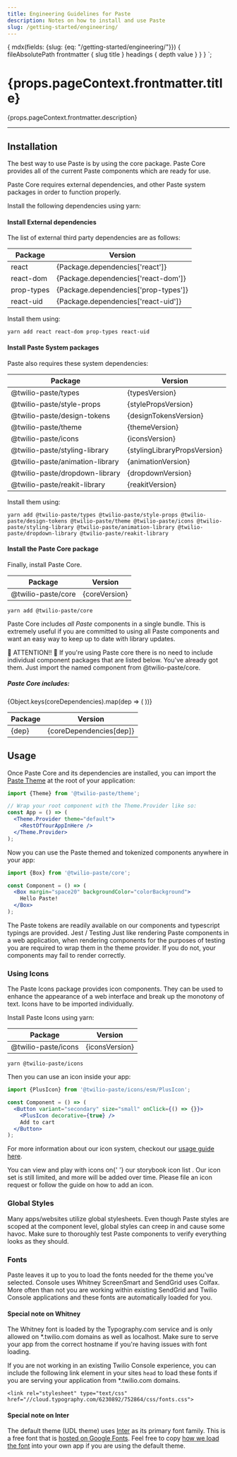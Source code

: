 ```yaml
---
title: Engineering Guidelines for Paste
description: Notes on how to install and use Paste
slug: /getting-started/engineering/
---
```



  {
    mdx(fields: {slug: {eq: "/getting-started/engineering/"}}) {
      fileAbsolutePath
      frontmatter {
        slug
        title
      }
      headings {
        depth
        value
      }
    }
  }
`;

<content>

<h1>{props.pageContext.frontmatter.title}</h1>

<Paragraph>{props.pageContext.frontmatter.description}</Paragraph>

</content>

---

<contentwrapper>

<PageAside data={props.data.mdx} />

<content>

## Installation

The best way to use Paste is by using the core package. Paste Core provides all of the current Paste components which are ready for use.

Paste Core requires external dependencies, and other Paste system packages in order to function properly.

Install the following dependencies using yarn:

#### Install External dependencies

The list of external third party dependencies are as follows:

<table>
  <thead>
    <tr>
      <th>Package</th>
      <th>Version</th>
    </tr>
  </thead>
  <tbody>
    <tr>
      <td>react</td>
      <td>{Package.dependencies['react']}</td>
    </tr>
    <tr>
      <td>react-dom</td>
      <td>{Package.dependencies['react-dom']}</td>
    </tr>
    <tr>
      <td>prop-types</td>
      <td>{Package.dependencies['prop-types']}</td>
    </tr>
    <tr>
      <td>react-uid</td>
      <td>{Package.dependencies['react-uid']}</td>
    </tr>
  </tbody>
</table>

Install them using:

```shell
yarn add react react-dom prop-types react-uid
```

#### Install Paste System packages

Paste also requires these system dependencies:

<table>
  <thead>
    <tr>
      <th>Package</th>
      <th>Version</th>
    </tr>
  </thead>
  <tbody>
    <tr>
      <td>@twilio-paste/types</td>
      <td>{typesVersion}</td>
    </tr>
    <tr>
      <td>@twilio-paste/style-props</td>
      <td>{stylePropsVersion}</td>
    </tr>
    <tr>
      <td>@twilio-paste/design-tokens</td>
      <td>{designTokensVersion}</td>
    </tr>
    <tr>
      <td>@twilio-paste/theme</td>
      <td>{themeVersion}</td>
    </tr>
    <tr>
      <td>@twilio-paste/icons</td>
      <td>{iconsVersion}</td>
    </tr>
    <tr>
      <td>@twilio-paste/styling-library</td>
      <td>{stylingLibraryPropsVersion}</td>
    </tr>
    <tr>
      <td>@twilio-paste/animation-library</td>
      <td>{animationVersion}</td>
    </tr>
    <tr>
      <td>@twilio-paste/dropdown-library</td>
      <td>{dropdownVersion}</td>
    </tr>
    <tr>
      <td>@twilio-paste/reakit-library</td>
      <td>{reakitVersion}</td>
    </tr>
  </tbody>
</table>

Install them using:

```shell
yarn add @twilio-paste/types @twilio-paste/style-props @twilio-paste/design-tokens @twilio-paste/theme @twilio-paste/icons @twilio-paste/styling-library @twilio-paste/animation-library @twilio-paste/dropdown-library @twilio-paste/reakit-library
```

#### Install the Paste Core package

Finally, install Paste Core.

<table>
  <thead>
    <tr>
      <th>Package</th>
      <th>Version</th>
    </tr>
  </thead>
  <tbody>
    <tr>
      <td>@twilio-paste/core</td>
      <td>{coreVersion}</td>
    </tr>
  </tbody>
</table>

```shell
yarn add @twilio-paste/core
```

Paste Core includes _all Paste_ components in a single bundle. This is extremely useful if you are committed to using all Paste components and want an easy way to keep up to date with library updates.

<Callout variant="warning">
  <CalloutTitle>🚨 ATTENTION!! 🚨</CalloutTitle>
  <CalloutText>
    If you're using Paste core there is no need to include individual component packages that are listed below. You've
    already got them. Just import the named component from <InlineCode>@twilio-paste/core</InlineCode>.
  </CalloutText>
</Callout>

##### Paste Core includes:

<table>
  <thead>
    <tr>
      <th>Package</th>
      <th>Version</th>
    </tr>
  </thead>
  <tbody>
    {Object.keys(coreDependencies).map(dep => (
      <tr>
        <td>{dep}</td>
        <td>{coreDependencies[dep]}</td>
      </tr>
    ))}
  </tbody>
</table>

## Usage

Once Paste Core and its dependencies are installed, you can import the [Paste Theme](/tokens/theme-package/) at the root of your application:

```jsx
import {Theme} from '@twilio-paste/theme';

// Wrap your root component with the Theme.Provider like so:
const App = () => (
  <Theme.Provider theme="default">
    <RestOfYourAppInHere />
  </Theme.Provider>
);
```

Now you can use the Paste themed and tokenized components anywhere in your app:

```jsx
import {Box} from '@twilio-paste/core';

const Component = () => (
  <Box margin="space20" backgroundColor="colorBackground">
    Hello Paste!
  </Box>
);
```

<Callout>
  <CalloutText>
    The Paste tokens are readily available on our components and typescript typings are provided.
  </CalloutText>
</Callout>

<Callout>
  <CalloutTitle>Jest / Testing</CalloutTitle>
  <CalloutText>
    Just like rendering Paste components in a web application, when rendering components for the purposes of testing you
    are required to wrap them in the theme provider. If you do not, your components may fail to render correctly.
  </CalloutText>
</Callout>

### Using Icons

The Paste Icons package provides icon components. They can be used to enhance the appearance of a web interface and break
up the monotony of text. Icons have to be imported individually.

Install Paste Icons using yarn:

<table>
  <thead>
    <tr>
      <th>Package</th>
      <th>Version</th>
    </tr>
  </thead>
  <tbody>
    <tr>
      <td>@twilio-paste/icons</td>
      <td>{iconsVersion}</td>
    </tr>
  </tbody>
</table>

```shell
yarn @twilio-paste/icons
```

Then you can use an icon inside your app:

```jsx
import {PlusIcon} from '@twilio-paste/icons/esm/PlusIcon';

const Component = () => (
  <Button variant="secondary" size="small" onClick={() => {}}>
    <PlusIcon decorative={true} />
    Add to cart
  </Button>
);
```

For more information about our icon system, checkout our [usage guide here](/icon-system/).

<Callout>
  <CalloutText>
    You can view and play with icons on{' '}
    <Anchor href="https://twilio-labs.github.io/paste/?path=/story/overview-icons--list">
      our storybook icon list
    </Anchor>
    . Our icon set is still limited, and more will be added over time. Please <Anchor href="https://github.com/twilio-labs/paste/issues">
      file an icon request
    </Anchor> or follow the guide on <Anchor href="/icon-system/how-to-add-an-icon">how to add an icon</Anchor>.
  </CalloutText>
</Callout>

### Global Styles

Many apps/websites utilize global stylesheets. Even though Paste styles are scoped at the component level, global styles can creep
in and cause some havoc. Make sure to thoroughly test Paste components to verify everything looks as they should.

### Fonts

Paste leaves it up to you to load the fonts needed for the theme you've selected. Console uses Whitney ScreenSmart
and SendGrid uses Colfax. More often than not you are working within existing SendGrid and Twilio Console applications
and these fonts are automatically loaded for you.

#### Special note on Whitney

The Whitney font is loaded by the Typography.com service and is only allowed on \*.twilio.com domains as well as localhost.
Make sure to serve your app from the correct hostname if you're having issues with font loading.

If you are not working in an existing Twilio Console experience, you can include the following link element in your sites `head`
to load these fonts if you are serving your application from \*.twilio.com domains.

```
<link rel="stylesheet" type="text/css" href="//cloud.typography.com/6230892/752864/css/fonts.css">
```

#### Special note on Inter

The default theme (UDL theme) uses [Inter](https://rsms.me/inter/) as its primary font family.
This is a free font that is [hosted on Google Fonts](https://fonts.google.com/specimen/Inter). Feel free to copy
[how we load the font](https://github.com/twilio-labs/paste/blob/main/packages/paste-website/src/assets/styles/fonts.css#L105)
into your own app if you are using the default theme.

</content>

</contentwrapper>

